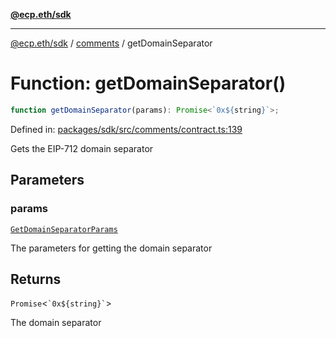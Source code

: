 [**@ecp.eth/sdk**](../../index.mdx)

***

[@ecp.eth/sdk](/sdk-reference/index.mdx) / [comments](/sdk-reference/comments/index.mdx) / getDomainSeparator

# Function: getDomainSeparator()

```ts
function getDomainSeparator(params): Promise<`0x${string}`>;
```

Defined in: [packages/sdk/src/comments/contract.ts:139](https://github.com/ecp-eth/comments-monorepo/blob/main/packages/sdk/src/comments/contract.ts#L139)

Gets the EIP-712 domain separator

## Parameters

### params

[`GetDomainSeparatorParams`](/sdk-reference/comments/type-aliases/GetDomainSeparatorParams.mdx)

The parameters for getting the domain separator

## Returns

`Promise`\<`` `0x${string}` ``\>

The domain separator
